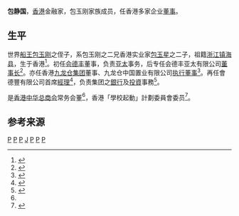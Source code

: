 '''包静国'''，[[香港|香港]]金融家，包玉刚家族成员，任香港多家企业[[董事|董事]]。

==生平==

世界[[船王|船王]][[包玉刚|包玉刚]]之侄子，系包玉刚之二兄香港实业家[[包玉星|包玉星]]之二子，祖籍[[浙江|浙江]][[镇海县|镇海县]]，生于香港<ref>{{cite web |url=https://www.e123.hk/ElderlyEasy/details/88798 |title=包玉剛伯侄似餅印 |publisher=明报 |date=2011年8月11日 |access-date=2016年10月7日 |archive-date=2018年10月5日 |archive-url=https://web.archive.org/web/20181005014913/https://www.e123.hk/ElderlyEasy/details/88798 |dead-url=no }}</ref>。初任[[会德丰|会德丰]]董事，负责[[亚太|亚太]]事务，后专任会德丰亚太有限公司[[董事长|董事长]]<ref>{{cite web |url=http://nbuci.com/Newsinfo/show.aspx?id=1916&path_id=000000100301084 |title=包静国先生一行赴湾开公司考察 |publisher=宁波湾头建设开发投资有限公司 |date=2010-01-28 |access-date=2016-10-07 |archive-url=https://web.archive.org/web/20180930022901/http://nbuci.com/Newsinfo/show.aspx?id=1916&path_id=000000100301084 |archive-date=2018-09-30 |dead-url=yes }}</ref>。亦任香港[[九龙仓集团|九龙仓集团]]董事、九龙仓中国置业有限公司[[执行董事|执行董事]]<ref>{{cite web|url=http://zfxx.ningbo.gov.cn/gk/jcms_files/jcms1/web39/site/zfxxgk/article.jsp?jdid=39&cid=1306&infoid=108070|title=港商包静国先生考察江北|publisher=港澳台侨工作|date=2011-04-26}}{{dead link|date=2017年11月 |bot=InternetArchiveBot |fix-attempted=yes }}</ref>。再任會德豐有限公司首席[[經理|經理]]<ref>{{cite web|url=http://www.worldjournal.com/3865220/article-%E7%B6%A0%E5%8C%96%E5%9C%B0%E8%AE%8A%E5%A4%A7%E8%B2%A8%E5%80%89-%E6%A5%AD%E4%B8%BB%E8%91%A3%E4%BA%8B%E7%82%BA%E4%B9%9D%E5%80%89%E9%AB%98%E5%B1%A4/|title=綠化地變大貨倉 業主董事為九倉高層|publisher=世界新闻网|author=香港新聞組|date=March 29, 2016, 6:00 am}}{{dead link|date=2017年11月 |bot=InternetArchiveBot |fix-attempted=yes }}</ref>，负责集团之[[銀行|銀行]]及[[投資|投資]]事務<ref name="Pao chamber HK">{{cite web |url=http://www.cgcc.org.hk/b5/intro/office/standing_committee_detail.aspx?CID=B20382410 |title=常務會董 包靜國先生 |publisher=香港中华总商会 |access-date=2016-10-07 |archive-date=2017-10-28 |archive-url=https://web.archive.org/web/20171028080154/http://www.cgcc.org.hk/b5/intro/office/standing_committee_detail.aspx?CID=B20382410 |dead-url=no }}</ref>。

是[[香港中华总商会|香港中华总商会]]常务会董<ref name="Pao chamber HK"/>，香港「學校起動」計劃委員會委员<ref>{{cite web  |url=http://www.projectwecan.com/zh/about-us/organisation/  |title=Project WeCan  |publisher=「學校起動」計劃委員會  |access-date=2016-10-07  |archive-date=2020-07-17  |archive-url=https://web.archive.org/web/20200717191454/http://www.projectwecan.com/zh/about-us/organisation/  |dead-url=no  }}</ref>。

==参考来源==
{{reflist|2}}

[[Category:香港宁波人|P]]
[[Category:镇海区人_(宁波市)|P]]
[[Category:香港商人|P]]
[[Category:包玉刚家族|J]]
[[Category:寧波商幫|P]]
[[Category:香港金融家|P]]
[[Category:會德豐|P]]